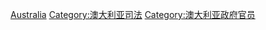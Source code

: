 {{Catnav|頁面分類|人类社会|法律|法律工作者|法官}}
{{Catnav|頁面分類|人类社会|法律|司法機構|法官}}
{{Catnav|頁面分類|人物|職業|法律工作者|法官}}
{{Catnav|頁面分類|人物|各職業人物|法律工作者|法官}}
{{Commons category|Judges from Australia}}

[[Category:各國法官|Australia]]
[[Category:澳大利亚司法|Category:澳大利亚司法]]
[[Category:澳大利亚政府官员|Category:澳大利亚政府官员]]